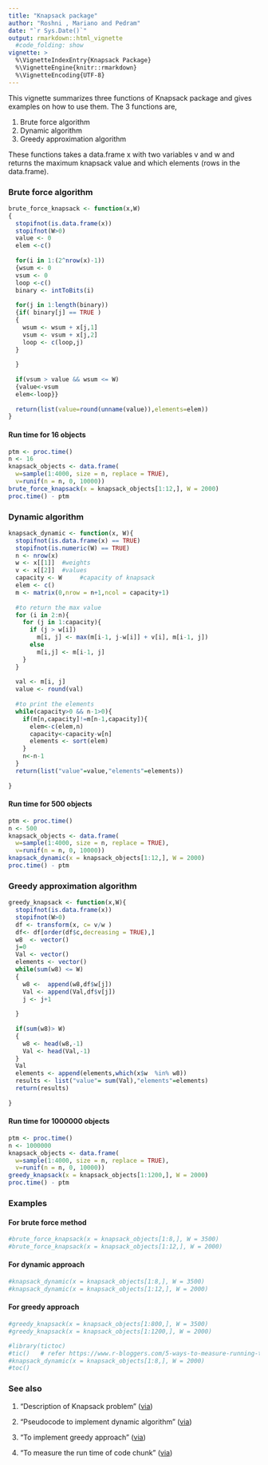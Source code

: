 ---
title: "Knapsack package"
author: "Roshni , Mariano and Pedram"
date: "`r Sys.Date()`"
output: rmarkdown::html_vignette
  #code_folding: show
vignette: >
  %\VignetteIndexEntry{Knapsack Package}
  %\VignetteEngine{knitr::rmarkdown}
  %\VignetteEncoding{UTF-8}
---

This vignette summarizes three functions of Knapsack package and gives examples on how to use them.
The 3 functions are,

1. Brute force algorithm
2. Dynamic algorithm
3. Greedy approximation algorithm

These functions takes a data.frame x with two variables v and w and returns the maximum knapsack value and which elements (rows in the data.frame).

### Brute force algorithm

```{r}
brute_force_knapsack <- function(x,W)
{
  stopifnot(is.data.frame(x))
  stopifnot(W>0)
  value <- 0
  elem <-c()
  
  for(i in 1:(2^nrow(x)-1))
  {wsum <- 0
  vsum <- 0
  loop <-c()
  binary <- intToBits(i)
  
  for(j in 1:length(binary))
  {if( binary[j] == TRUE )
  {
    wsum <- wsum + x[j,1]
    vsum <- vsum + x[j,2]
    loop <- c(loop,j)
  }
    
  }
  
  if(vsum > value && wsum <= W)
  {value<-vsum 
  elem<-loop}}
  
  return(list(value=round(unname(value)),elements=elem))
}
```

#### Run time for 16 objects

```{r}
ptm <- proc.time()
n <- 16
knapsack_objects <- data.frame(
  w=sample(1:4000, size = n, replace = TRUE),
  v=runif(n = n, 0, 10000))
brute_force_knapsack(x = knapsack_objects[1:12,], W = 2000)
proc.time() - ptm
```

### Dynamic algorithm

```{r}
knapsack_dynamic <- function(x, W){
  stopifnot(is.data.frame(x) == TRUE)
  stopifnot(is.numeric(W) == TRUE)
  n <- nrow(x)
  w <- x[[1]]  #weights
  v <- x[[2]]  #values
  capacity <- W     #capacity of knapsack
  elem <- c()
  m <- matrix(0,nrow = n+1,ncol = capacity+1)
 
  #to return the max value 
  for (i in 2:n){
    for (j in 1:capacity){
      if (j > w[i]) 
        m[i, j] <- max(m[i-1, j-w[i]] + v[i], m[i-1, j])
      else 
        m[i,j] <- m[i-1, j]
    }
  }
  
  val <- m[i, j]
  value <- round(val)
  
  #to print the elements
  while(capacity>0 && n-1>0){
    if(m[n,capacity]!=m[n-1,capacity]){
      elem<-c(elem,n)
      capacity<-capacity-w[n]
      elements <- sort(elem)
    }
    n<-n-1
  }
  return(list("value"=value,"elements"=elements))
  
}
```

#### Run time for 500 objects

```{r}
ptm <- proc.time()
n <- 500
knapsack_objects <- data.frame(
  w=sample(1:4000, size = n, replace = TRUE),
  v=runif(n = n, 0, 10000))
knapsack_dynamic(x = knapsack_objects[1:12,], W = 2000)
proc.time() - ptm
```

### Greedy approximation algorithm

```{r}
greedy_knapsack <- function(x,W){
  stopifnot(is.data.frame(x))
  stopifnot(W>0)
  df <- transform(x, c= v/w )
  df<- df[order(df$c,decreasing = TRUE),]
  w8  <- vector()
  j=0
  Val <- vector()
  elements <- vector()
  while(sum(w8) <= W)
  {
    w8 <-  append(w8,df$w[j])
    Val <- append(Val,df$v[j])
    j <- j+1
    
  }
  
  if(sum(w8)> W)
  { 
    w8 <- head(w8,-1)
    Val <- head(Val,-1)
  }
  Val
  elements <- append(elements,which(x$w  %in% w8))
  results <- list("value"= sum(Val),"elements"=elements)
  return(results)
  
}
```

#### Run time for 1000000 objects

```{r}
ptm <- proc.time()
n <- 1000000
knapsack_objects <- data.frame(
  w=sample(1:4000, size = n, replace = TRUE),
  v=runif(n = n, 0, 10000))
greedy_knapsack(x = knapsack_objects[1:1200,], W = 2000)
proc.time() - ptm
```

### Examples

#### For brute force method

```{r}
#brute_force_knapsack(x = knapsack_objects[1:8,], W = 3500)
#brute_force_knapsack(x = knapsack_objects[1:12,], W = 2000)
```


#### For dynamic approach

```{r}
#knapsack_dynamic(x = knapsack_objects[1:8,], W = 3500)
#knapsack_dynamic(x = knapsack_objects[1:12,], W = 2000)
```

#### For greedy approach
```{r}
#greedy_knapsack(x = knapsack_objects[1:800,], W = 3500)
#greedy_knapsack(x = knapsack_objects[1:1200,], W = 2000)
```


```{r echo=FALSE}
#library(tictoc)
#tic()   # refer https://www.r-bloggers.com/5-ways-to-measure-running-time-of-r-code/
#knapsack_dynamic(x = knapsack_objects[1:8,], W = 2000)
#toc()
```


### See also

1. "Description of Knapsack problem"
([via](https://en.wikipedia.org/wiki/Knapsack_problem))

2. "Pseudocode to implement dynamic algorithm"
([via](https://en.wikipedia.org/wiki/Knapsack_problem#0.2F1_knapsack_problem))

3. "To implement greedy approach"
([via](https://en.wikipedia.org/wiki/Knapsack_problem#Greedy_approximation_algorithm))

4. "To measure the run time of code chunk"
([via](https://www.r-bloggers.com/5-ways-to-measure-running-time-of-r-code/))